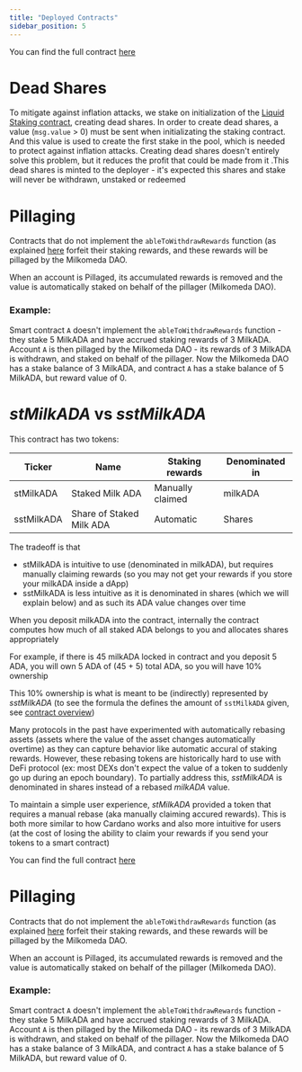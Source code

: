 ```yaml
---
title: "Deployed Contracts"
sidebar_position: 5
---
```


You can find the full contract [here](https://github.com/dcSpark/liquid-staking/blob/main/src/pillage/Pillage.sol)

# Dead Shares

To mitigate against inflation attacks, we stake on initialization of the [Liquid Staking contract](https://github.com/dcSpark/liquid-staking/blob/0cffd0d6bdaff73d67d72983f652e7f152ad8074/src/LiquidStaking/LiquidStaking.sol#L148), creating dead shares. In order to create dead shares, a value (`msg.value` > 0) must be sent when initializating the staking contract. And this value is used to create the first stake in the pool, which is needed to protect against inflation attacks. Creating dead shares doesn't entirely solve this problem, but it reduces the profit that could be made from it .This dead shares is minted to the deployer - it's expected this shares and stake will never be withdrawn, unstaked or redeemed

# Pillaging

Contracts that do not implement the `ableToWithdrawRewards` function (as explained [here](https://github.com/dcSpark/milkomeda-documentation/blob/liquid-staking/docs/cardano/liquid-staking/c1-overview/claim-rewards.mdx) forfeit their staking rewards, and these rewards will be pillaged by the Milkomeda DAO.

When an account is Pillaged, its accumulated rewards is removed and the value is automatically staked on behalf of the pillager (Milkomeda DAO).

### Example:

Smart contract `A` doesn't implement the `ableToWithdrawRewards` function - they stake 5 MilkADA and have accrued staking rewards of 3 MilkADA. Account `A` is then pillaged by the Milkomeda DAO - its rewards of 3 MilkADA is withdrawn, and staked on behalf of the pillager. Now the Milkomeda DAO has a stake balance of 3 MilkADA, and contract `A` has a stake balance of 5 MilkADA, but reward value of 0.

# _stMilkADA_ vs _sstMilkADA_

This contract has two tokens:

| Ticker     | Name                     | Staking rewards  | Denominated in |
| ---------- | ------------------------ | ---------------- | -------------- |
| stMilkADA  | Staked Milk ADA          | Manually claimed | milkADA        |
| sstMilkADA | Share of Staked Milk ADA | Automatic        | Shares         |

The tradeoff is that

- stMilkADA is intuitive to use (denominated in milkADA), but requires manually claiming rewards (so you may not get your rewards if you store your milkADA inside a dApp)
- sstMilkADA is less intuitive as it is denominated in shares (which we will explain below) and as such its ADA value changes over time

When you deposit milkADA into the contract, internally the contract computes how much of all staked ADA belongs to you and allocates shares appropriately

For example, if there is 45 milkADA locked in contract and you deposit 5 ADA, you will own 5 ADA of (45 + 5) total ADA, so you will have 10% ownership

This 10% ownership is what is meant to be (indirectly) represented by _sstMilkADA_ (to see the formula the defines the amount of `sstMilkADA` given, see [contract overview](./contract-overview))

Many protocols in the past have experimented with automatically rebasing assets (assets where the value of the asset changes automatically overtime) as they can capture behavior like automatic accural of staking rewards. However, these rebasing tokens are historically hard to use with DeFi protocol (ex: most DEXs don't expect the value of a token to suddenly go up during an epoch boundary). To partially address this, _sstMilkADA_ is denominated in shares instead of a rebased _milkADA_ value.

To maintain a simple user experience, _stMilkADA_ provided a token that requires a manual rebase (aka manually claiming accured rewards). This is both more similar to how Cardano works and also more intuitive for users (at the cost of losing the ability to claim your rewards if you send your tokens to a smart contract)

You can find the full contract [here](https://github.com/dcSpark/liquid-staking/blob/main/src/pillage/Pillage.sol)

# Pillaging

Contracts that do not implement the `ableToWithdrawRewards` function (as explained [here](https://github.com/dcSpark/milkomeda-documentation/blob/liquid-staking/docs/cardano/liquid-staking/c1-overview/claim-rewards.mdx) forfeit their staking rewards, and these rewards will be pillaged by the Milkomeda DAO.

When an account is Pillaged, its accumulated rewards is removed and the value is automatically staked on behalf of the pillager (Milkomeda DAO).

### Example:

Smart contract `A` doesn't implement the `ableToWithdrawRewards` function - they stake 5 MilkADA and have accrued staking rewards of 3 MilkADA. Account `A` is then pillaged by the Milkomeda DAO - its rewards of 3 MilkADA is withdrawn, and staked on behalf of the pillager. Now the Milkomeda DAO has a stake balance of 3 MilkADA, and contract `A` has a stake balance of 5 MilkADA, but reward value of 0.
